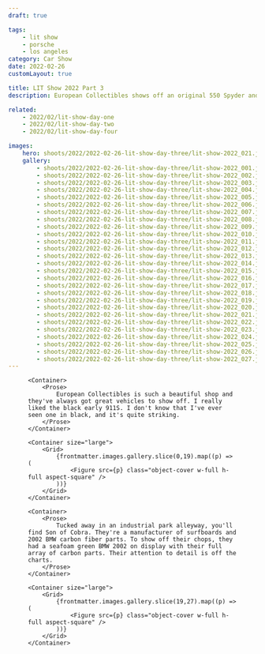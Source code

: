 ```yaml
---
draft: true

tags:
    - lit show
    - porsche
    - los angeles
category: Car Show
date: 2022-02-26
customLayout: true

title: LIT Show 2022 Part 3
description: European Collectibles shows off an original 550 Spyder and Son of Cobra displays their carbon-bodied 2002 BMW.

related:
    - 2022/02/lit-show-day-one
    - 2022/02/lit-show-day-two
    - 2022/02/lit-show-day-four

images:
    hero: shoots/2022/2022-02-26-lit-show-day-three/lit-show-2022_021.jpg
    gallery:
        - shoots/2022/2022-02-26-lit-show-day-three/lit-show-2022_001.jpg
        - shoots/2022/2022-02-26-lit-show-day-three/lit-show-2022_002.jpg
        - shoots/2022/2022-02-26-lit-show-day-three/lit-show-2022_003.jpg
        - shoots/2022/2022-02-26-lit-show-day-three/lit-show-2022_004.jpg
        - shoots/2022/2022-02-26-lit-show-day-three/lit-show-2022_005.jpg
        - shoots/2022/2022-02-26-lit-show-day-three/lit-show-2022_006.jpg
        - shoots/2022/2022-02-26-lit-show-day-three/lit-show-2022_007.jpg
        - shoots/2022/2022-02-26-lit-show-day-three/lit-show-2022_008.jpg
        - shoots/2022/2022-02-26-lit-show-day-three/lit-show-2022_009.jpg
        - shoots/2022/2022-02-26-lit-show-day-three/lit-show-2022_010.jpg
        - shoots/2022/2022-02-26-lit-show-day-three/lit-show-2022_011.jpg
        - shoots/2022/2022-02-26-lit-show-day-three/lit-show-2022_012.jpg
        - shoots/2022/2022-02-26-lit-show-day-three/lit-show-2022_013.jpg
        - shoots/2022/2022-02-26-lit-show-day-three/lit-show-2022_014.jpg
        - shoots/2022/2022-02-26-lit-show-day-three/lit-show-2022_015.jpg
        - shoots/2022/2022-02-26-lit-show-day-three/lit-show-2022_016.jpg
        - shoots/2022/2022-02-26-lit-show-day-three/lit-show-2022_017.jpg
        - shoots/2022/2022-02-26-lit-show-day-three/lit-show-2022_018.jpg
        - shoots/2022/2022-02-26-lit-show-day-three/lit-show-2022_019.jpg
        - shoots/2022/2022-02-26-lit-show-day-three/lit-show-2022_020.jpg
        - shoots/2022/2022-02-26-lit-show-day-three/lit-show-2022_021.jpg
        - shoots/2022/2022-02-26-lit-show-day-three/lit-show-2022_022.jpg
        - shoots/2022/2022-02-26-lit-show-day-three/lit-show-2022_023.jpg
        - shoots/2022/2022-02-26-lit-show-day-three/lit-show-2022_024.jpg
        - shoots/2022/2022-02-26-lit-show-day-three/lit-show-2022_025.jpg
        - shoots/2022/2022-02-26-lit-show-day-three/lit-show-2022_026.jpg
        - shoots/2022/2022-02-26-lit-show-day-three/lit-show-2022_027.jpg
---
```



<Section>
    <Container size="large">
        <Figure src={frontmatter.images.hero} />
    </Container>

    <Container>
        <Prose>
            European Collectibles is such a beautiful shop and they've always got great vehicles to show off. I really liked the black early 911S. I don't know that I've ever seen one in black, and it's quite striking.
        </Prose>
    </Container>

    <Container size="large">
        <Grid>
            {frontmatter.images.gallery.slice(0,19).map((p) => (
                <Figure src={p} class="object-cover w-full h-full aspect-square" />
            ))}
        </Grid>
    </Container>

    <Container>
        <Prose>
            Tucked away in an industrial park alleyway, you'll find Son of Cobra. They're a manufacturer of surfboards and 2002 BMW carbon fiber parts. To show off their chops, they had a seafoam green BMW 2002 on display with their full array of carbon parts. Their attention to detail is off the charts.
        </Prose>
    </Container>

    <Container size="large">
        <Grid>
            {frontmatter.images.gallery.slice(19,27).map((p) => (
                <Figure src={p} class="object-cover w-full h-full aspect-square" />
            ))}
        </Grid>
    </Container>

</Section>
